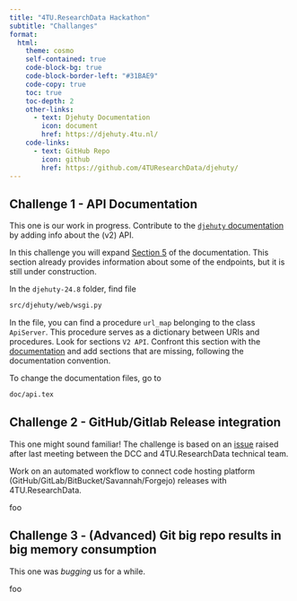```yaml
---
title: "4TU.ResearchData Hackathon"
subtitle: "Challanges"
format: 
  html:
    theme: cosmo
    self-contained: true
    code-block-bg: true
    code-block-border-left: "#31BAE9"
    code-copy: true
    toc: true
    toc-depth: 2
    other-links:
      - text: Djehuty Documentation
        icon: document
        href: https://djehuty.4tu.nl/
    code-links:
      - text: GitHub Repo
        icon: github
        href: https://github.com/4TUResearchData/djehuty/
---
```


## Challenge 1 - API Documentation

This one is our work in progress. Contribute to the [`djehuty` documentation](https://djehuty.4tu.nl/) by adding info about the (v2) API. 

In this challenge you will expand [Section 5](https://djehuty.4tu.nl/#x1-430005) of the documentation. This section already provides information about some of the endpoints, but it is still under construction. 

:::{.callout-note title="Where to start?"}
In the `djehuty-24.8` folder, find file 

```default
src/djehuty/web/wsgi.py

```

In the file, you can find a procedure `url_map` belonging to the class `ApiServer`. This procedure serves as a dictionary between URIs and procedures. Look for sections `V2 API`.  Confront this section with the [documentation](https://djehuty.4tu.nl/#x1-430005) and add sections that are missing, following the documentation convention.

To change the documentation files, go to 

```default
doc/api.tex
```
:::



## Challenge 2 - GitHub/Gitlab Release integration

This one might sound familiar! The challenge is based on an [issue](https://github.com/4TUResearchData/djehuty/issues/20) raised after last meeting between the DCC and 4TU.ResearchData technical team.

Work on an automated workflow to connect code hosting platform (GitHub/GitLab/BitBucket/Savannah/Forgejo) releases with 4TU.ResearchData.   


:::{.callout-note title="Where to start?"}

foo

:::


## Challenge 3 - (Advanced) Git big repo results in big memory consumption

This one was *bugging* us for a while. 


:::{.callout-note title="Where to start?"}

foo

:::
